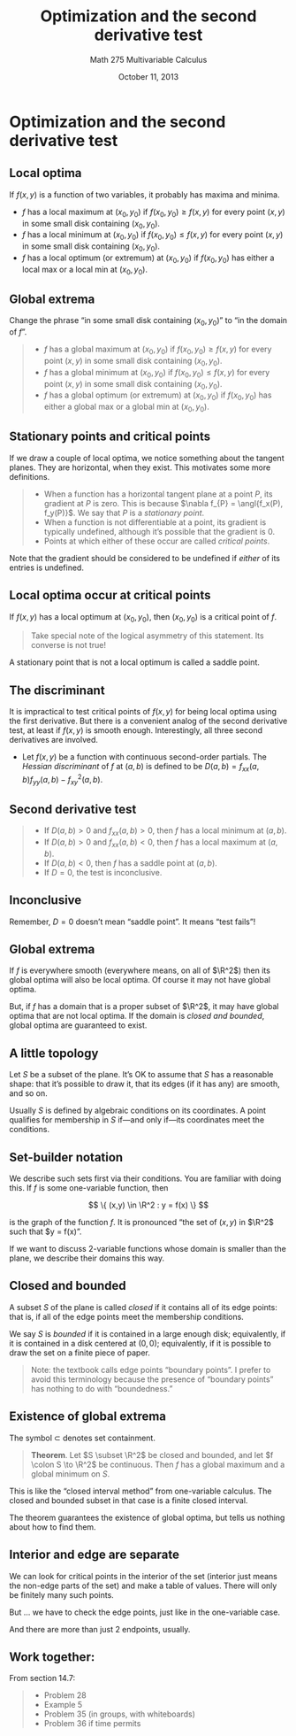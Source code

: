 % Optimization and the second derivative test
% Math 275 Multivariable Calculus
% October 11, 2013

# Optimization and the second derivative test

## Local optima

If $f(x,y)$ is a function of two variables, it probably has maxima and minima.

- $f$ has a local maximum at $(x_0,y_0)$ if $f(x_0,y_0) \geq f(x,y)$ for every point $(x,y)$ in some small disk containing $(x_0,y_0)$.
- $f$ has a local minimum at $(x_0,y_0)$ if $f(x_0,y_0) \leq f(x,y)$ for every point $(x,y)$ in some small disk containing $(x_0,y_0)$.
- $f$ has a local optimum (or extremum) at $(x_0,y_0)$ if $f(x_0,y_0)$ has either a local max or a local min at $(x_0, y_0)$.

## Global extrema

Change the phrase "in some small disk containing $(x_0, y_0)$" to "in the domain of $f$".

> - $f$ has a global maximum at $(x_0,y_0)$ if $f(x_0,y_0) \geq f(x,y)$ for every point $(x,y)$ in some small disk containing $(x_0,y_0)$.
> - $f$ has a global minimum at $(x_0,y_0)$ if $f(x_0,y_0) \leq f(x,y)$ for every point $(x,y)$ in some small disk containing $(x_0,y_0)$.
> - $f$ has a global optimum (or extremum) at $(x_0,y_0)$ if $f(x_0,y_0)$ has either a global max or a global min at $(x_0, y_0)$.

## Stationary points and critical points

If we draw a couple of local optima, we notice something about the tangent planes. They are horizontal, when they exist. This motivates some more definitions.

> - When a function has a horizontal tangent plane at a point $P$, its gradient at $P$ is zero. This is because $\nabla f_{P} = \angl{f_x(P), f_y(P)}$. We say that $P$ is a *stationary point*.
> - When a function is not differentiable at a point, its gradient is typically undefined, although it's possible that the gradient is 0.
> - Points at which either of these occur are called *critical points*.

Note that the gradient should be considered to be undefined if *either* of its entries is undefined.

## Local optima occur at critical points

If $f(x,y)$ has a local optimum at $(x_0, y_0)$, then $(x_0, y_0)$ is a critical point of $f$.

> Take special note of the logical asymmetry of this statement. Its converse is not true! 

A stationary point that is not a local optimum is called a saddle point. 

## The discriminant

It is impractical to test critical points of $f(x,y)$ for being local optima using the first derivative. But there is a convenient analog of the second derivative test, at least if $f(x,y)$ is smooth enough. Interestingly, all three second derivatives are involved.

- Let $f(x,y)$ be a function with continuous second-order partials. The *Hessian discriminant* of $f$ at $(a,b)$ is defined to be $D(a,b) = f_{xx}(a,b) f_{yy}(a,b) - f^2_{xy}(a,b)$.

## Second derivative test

> - If $D(a,b) > 0$ and $f_{xx}(a,b) > 0$, then $f$ has a local minimum at $(a,b)$.
> - If $D(a,b) > 0$ and $f_{xx}(a,b) < 0$, then $f$ has a local maximum at $(a,b)$.
> - If $D(a,b) < 0$, then $f$ has a saddle point at $(a,b)$.
> - If $D = 0$, the test is inconclusive.

## Inconclusive

Remember, $D = 0$ doesn't mean "saddle point". It means "test fails"!

## Global extrema

If $f$ is everywhere smooth (everywhere means, on all of $\R^2$) then its global optima will also be local optima. Of course it may not have global optima.

But, if $f$ has a domain that is a proper subset of $\R^2$, it may have global optima that are not local optima. If the domain is *closed and bounded*, global optima are guaranteed to exist.

## A little topology

Let $S$ be a subset of the plane. It's OK to assume that $S$ has a reasonable shape: that it's possible to draw it, that its edges (if it has any) are smooth, and so on.

Usually $S$ is defined by algebraic conditions on its coordinates. A point qualifies for membership in $S$ if---and only if---its coordinates meet the conditions.

## Set-builder notation

We describe such sets first via their conditions. You are familiar with doing this. If $f$ is some one-variable function, then

$$ \{ (x,y) \in \R^2 : y = f(x) \} $$

is the graph of the function $f$. It is pronounced "the set of $(x,y)$ in $\R^2$ such that $y = f(x)". 

If we want to discuss 2-variable functions whose domain is smaller than the plane, we describe their domains this way.

## Closed and bounded

A subset $S$ of the plane is called *closed* if it contains all of its edge points: that is, if all of the edge points meet the membership conditions.

We say $S$ is *bounded* if it is contained in a large enough disk; equivalently, if it is contained in a disk centered at $(0,0)$; equivalently, if it is possible to draw the set on a finite piece of paper.

> Note: the textbook calls edge points "boundary points". I prefer to avoid this terminology because the presence of "boundary points" has nothing to do with "boundedness."

## Existence of global extrema

The symbol $\subset$ denotes set containment.

> **Theorem**. Let $S \subset \R^2$ be closed and bounded, and let $f \colon S \to \R^2$ be continuous. Then $f$ has a global maximum and a global minimum on $S$.

This is like the "closed interval method" from one-variable calculus. The closed and bounded subset in that case is a finite closed interval. 

The theorem guarantees the existence of global optima, but tells us nothing about how to find them.

## Interior and edge are separate

We can look for critical points in the interior of the set (interior just means the non-edge parts of the set) and make a table of values. There will only be finitely many such points.

But ... we have to check the edge points, just like in the one-variable case.

And there are more than just 2 endpoints, usually.

## Work together:

From section 14.7:

> - Problem 28
> - Example 5 
> - Problem 35 (in groups, with whiteboards)
> - Problem 36 if time permits